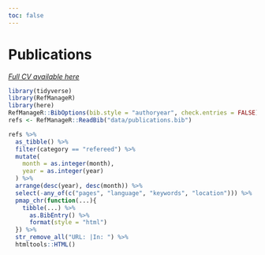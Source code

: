 ```yaml
---
toc: false
---
```


# Publications 

[*Full CV available here*](cv.pdf)

```r
library(tidyverse)
library(RefManageR)
library(here)
RefManageR::BibOptions(bib.style = "authoryear", check.entries = FALSE)
refs <- RefManageR::ReadBib("data/publications.bib")
```

```r
refs %>% 
  as_tibble() %>% 
  filter(category == "refereed") %>% 
  mutate(
    month = as.integer(month),
    year = as.integer(year)
  ) %>% 
  arrange(desc(year), desc(month)) %>% 
  select(-any_of(c("pages", "language", "keywords", "location"))) %>% 
  pmap_chr(function(...){
    tibble(...) %>% 
      as.BibEntry() %>% 
      format(style = "html") 
  }) %>%
  str_remove_all("URL: |In: ") %>% 
  htmltools::HTML()
```

